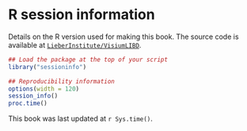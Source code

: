 # R session information {-}

Details on the R version used for making this book. The source code is available at [`LieberInstitute/VisiumLIBD`](https://github.com/LieberInstitute/VisiumLIBD).

```r
## Load the package at the top of your script
library("sessioninfo")
```

```r
## Reproducibility information
options(width = 120)
session_info()
proc.time()
```

This book was last updated at `r Sys.time()`.
